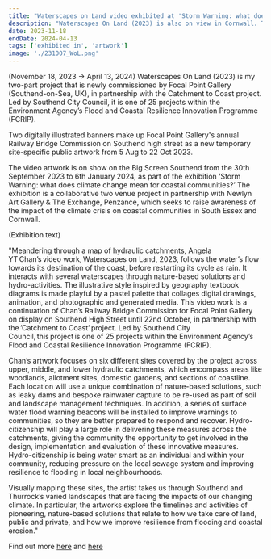 ```yaml
---
title: "Waterscapes on Land video exhibited at 'Storm Warning: what does climate change mean for coastal communities?' at Newlyn Art Gallery & The Exchange, Penzance"
description: "Waterscapes On Land (2023) is also on view in Cornwall. The Storm Warning exhibition is a collaborative two venue project in partnership with Newlyn Art Gallery & The Exchange, Penzance, which seeks to raise awareness of the impact of the climate crisis on coastal communities in South Essex and Cornwall. (November 18, 2023 → April 13, 2024)"
date: 2023-11-18
endDate: 2024-04-13
tags: ['exhibited in', 'artwork']
image: './231007_WoL.png'
---
```


(November 18, 2023 → April 13, 2024) Waterscapes On Land (2023) is my two-part project that is newly commissioned by Focal Point Gallery (Southend-on-Sea, UK), in partnership with the Catchment to Coast project. Led by Southend City Council, it is one of 25 projects within the Environment Agency’s Flood and Coastal Resilience Innovation Programme (FCRIP).

Two digitally illustrated banners make up Focal Point Gallery's annual Railway Bridge Commission on Southend high street as a new temporary site-specific public artwork from 5 Aug to 22 Oct 2023.

The video artwork is on show on the Big Screen Southend from the 30th September 2023 to 6th January 2024, as part of the exhibition ‘Storm Warning: what does climate change mean for coastal communities?’ The exhibition is a collaborative two venue project in partnership with Newlyn Art Gallery & The Exchange, Penzance, which seeks to raise awareness of the impact of the climate crisis on coastal communities in South Essex and Cornwall.


(Exhibition text)

"Meandering through a map of hydraulic catchments, Angela YT Chan’s video work, Waterscapes on Land, 2023, follows the water’s flow towards its destination of the coast, before restarting its cycle as rain. It interacts with several waterscapes through nature-based solutions and hydro-activities. The illustrative style inspired by geography textbook diagrams is made playful by a pastel palette that collages digital drawings, animation, and photographic and generated media. This video work is a continuation of Chan’s Railway Bridge Commission for Focal Point Gallery on display on Southend High Street until 22nd October, in partnership with the ’Catchment to Coast’ project. Led by Southend City Council, this project is one of 25 projects within the Environment Agency’s Flood and Coastal Resilience Innovation Programme (FCRIP).

Chan’s artwork focuses on six different sites covered by the project across upper, middle, and lower hydraulic catchments, which encompass areas like woodlands, allotment sites, domestic gardens, and sections of coastline. Each location will use a unique combination of nature-based solutions, such as leaky dams and bespoke rainwater capture to be re-used as part of soil and landscape management techniques. In addition, a series of surface water flood warning beacons will be installed to improve warnings to communities, so they are better prepared to respond and recover. Hydro-citizenship will play a large role in delivering these measures across the catchments, giving the community the opportunity to get involved in the design, implementation and evaluation of these innovative measures. Hydro-citizenship is being water smart as an individual and within your community, reducing pressure on the local sewage system and improving resilience to flooding in local neighbourhoods.

Visually mapping these sites, the artist takes us through Southend and Thurrock’s varied landscapes that are facing the impacts of our changing climate. In particular, the artworks explore the timelines and activities of pioneering, nature-based solutions that relate to how we take care of land, public and private, and how we improve resilience from flooding and coastal erosion." 

Find out more [here](https://www.fpg.org.uk/exhibition/storm-warning/) and [here](https://newlynartgallery.co.uk/activities/storm-warning/)